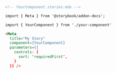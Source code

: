 ```md
<!-- YourComponent.stories.mdx -->

import { Meta } from '@storybook/addon-docs';

import { YourComponent } from './your-component'

<Meta 
  title="My Story"
  component={YourComponent}
  parameters={{ 
    controls: { 
      sort: 'requiredFirst',
    } 
  }} />
```